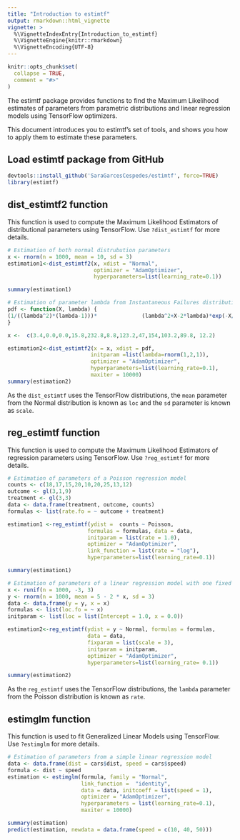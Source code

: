 ```yaml
---
title: "Introduction to estimtf"
output: rmarkdown::html_vignette
vignette: >
  %\VignetteIndexEntry{Introduction_to_estimtf}
  %\VignetteEngine{knitr::rmarkdown}
  %\VignetteEncoding{UTF-8}
---
```


```r
knitr::opts_chunk$set(
  collapse = TRUE,
  comment = "#>"
)
```


The estimtf package provides functions to find the Maximum Likelihood estimates of parameters from parametric distributions and linear regression models using TensorFlow optimizers.

This document introduces you to estimtf’s set of tools, and shows you how to apply them to estimate these parameters.

## Load estimtf package from GitHub
```r
devtools::install_github('SaraGarcesCespedes/estimtf', force=TRUE)
library(estimtf)
```

## dist_estimtf2 function

This function is used to compute the Maximum Likelihood Estimators of distributional parameters using TensorFlow. Use `?dist_estimtf` for more details.

```r
# Estimation of both normal distrubution parameters
x <- rnorm(n = 1000, mean = 10, sd = 3)
estimation1<-dist_estimtf2(x, xdist = "Normal", 
                           optimizer = "AdamOptimizer", 
                           hyperparameters=list(learning_rate=0.1))

summary(estimation1)

# Estimation of parameter lambda from Instantaneous Failures distribution
pdf <- function(X, lambda) { 
(1/((lambda^2)*(lambda-1)))*              (lambda^2+X-2*lambda)*exp(-X/lambda)
}

x <-  c(3.4,0.0,0.0,15.8,232.8,8.8,123.2,47,154,103.2,89.8, 12.2)

estimation2<-dist_estimtf2(x = x, xdist = pdf, 
                          initparam =list(lambda=rnorm(1,2,1)),
                          optimizer = "AdamOptimizer",
                          hyperparameters=list(learning_rate=0.1), 
                          maxiter = 10000)
summary(estimation2)

```

As the `dist_estimtf` uses the TensorFlow distributions, the `mean` parameter from the Normal distribution is known as `loc` and the `sd` parameter is known as `scale`. 


## reg_estimtf function

This function is used to compute the Maximum Likelihood Estimators of regression parameters using TensorFlow. Use `?reg_estimtf` for more details.

```r
# Estimation of parameters of a Poisson regression model
counts <- c(18,17,15,20,10,20,25,13,12)
outcome <- gl(3,1,9)
treatment <- gl(3,3)
data <- data.frame(treatment, outcome, counts)
formulas <- list(rate.fo = ~ outcome + treatment)

estimation1 <-reg_estimtf(ydist =  counts ~ Poisson, 
                         formulas = formulas, data = data,
                         initparam = list(rate = 1.0), 
                         optimizer = "AdamOptimizer",
                         link_function = list(rate = "log"),
                         hyperparameters=list(learning_rate=0.1))

summary(estimation1)

# Estimation of parameters of a linear regression model with one fixed parameter
x <- runif(n = 1000, -3, 3)
y <- rnorm(n = 1000, mean = 5 - 2 * x, sd = 3)
data <- data.frame(y = y, x = x)
formulas <- list(loc.fo = ~ x)
initparam <- list(loc = list(Intercept = 1.0, x = 0.0))

estimation2<-reg_estimtf(ydist = y ~ Normal, formulas = formulas,
                         data = data,
                         fixparam = list(scale = 3), 
                         initparam = initparam,
                         optimizer = "AdamOptimizer",
                         hyperparameters=list(learning_rate= 0.1))

summary(estimation2)
```

As the `reg_estimtf` uses the TensorFlow distributions, the `lambda` parameter from the Poisson distribution is known as `rate`.


## estimglm function

This function is used to fit Generalized Linear Models using TensorFlow. Use `?estimglm` for more details.

```r
# Estimation of parameters from a simple linear regression model
data <- data.frame(dist = cars$dist, speed = cars$speed)
formula <- dist ~ speed
estimation <- estimglm(formula, family = "Normal", 
                       link_function =  "identity",
                       data = data, initcoeff = list(speed = 1),
                       optimizer = "AdamOptimizer",
                       hyperparameters = list(learning_rate=0.1),
                       maxiter = 10000)

summary(estimation)
predict(estimation, newdata = data.frame(speed = c(10, 40, 50)))
```

